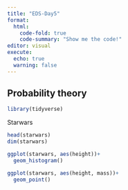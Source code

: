 ```yaml
---
title: "EDS-Day5"
format: 
  html: 
    code-fold: true
    code-summary: "Show me the code!"
editor: visual
execute:
  echo: true  
  warning: false
---
```


## Probability theory

```r
library(tidyverse)
```

Starwars

```r
head(starwars)
dim(starwars)
```

```r
ggplot(starwars, aes(height))+
  geom_histogram()
```

```r
ggplot(starwars, aes(height, mass))+
  geom_point()
```
